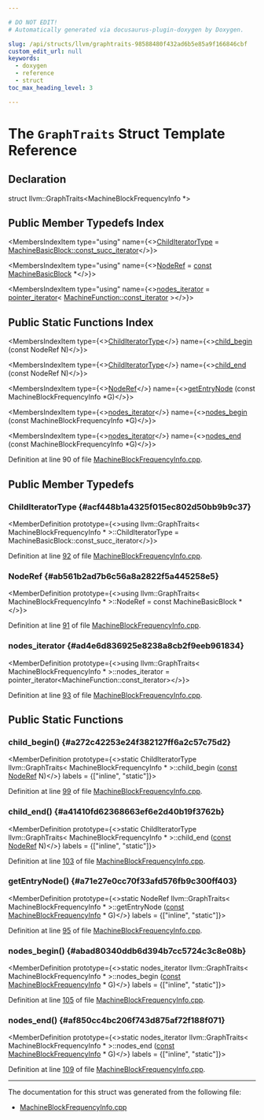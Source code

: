 ```yaml
---

# DO NOT EDIT!
# Automatically generated via docusaurus-plugin-doxygen by Doxygen.

slug: /api/structs/llvm/graphtraits-98588480f432ad6b5e85a9f166846cbf
custom_edit_url: null
keywords:
  - doxygen
  - reference
  - struct
toc_max_heading_level: 3

---
```





# The `GraphTraits` Struct Template Reference

<DoxygenPage pluginConfig={pluginConfig}>



## Declaration

<CodeBlock>struct llvm::GraphTraits&lt;MachineBlockFrequencyInfo &#42;&gt;</CodeBlock>

## Public Member Typedefs Index

<MembersIndex>

<MembersIndexItem
  type="using"
  name={<><a href="#acf448b1a4325f015ec802d50bb9b9c37">ChildIteratorType</a> = <a href="/docs/api/classes/llvm/machinebasicblock/#a3f43e04d827b07cf1d5366554d03f748">MachineBasicBlock::const&#95;succ&#95;iterator</a></>}>
</MembersIndexItem>

<MembersIndexItem
  type="using"
  name={<><a href="#ab561b2ad7b6c56a8a2822f5a445258e5">NodeRef</a> = <a href="/docs/api/files/lib/lib/target/lib/target/aarch64/aarch64promoteconstant-cpp/#a90f8350fecae261c25be85d38b451bff">const</a> <a href="/docs/api/classes/llvm/machinebasicblock">MachineBasicBlock</a> &#42;</>}>
</MembersIndexItem>

<MembersIndexItem
  type="using"
  name={<><a href="#ad4e6d836925e8238a8cb2f9eeb961834">nodes&#95;iterator</a> = <a href="/docs/api/classes/llvm/pointer-iterator">pointer&#95;iterator</a>&lt; <a href="/docs/api/classes/llvm/machinefunction/#af89a78f6f46ba224b331fa0066737526">MachineFunction::const&#95;iterator</a> &gt;</>}>
</MembersIndexItem>

</MembersIndex>

## Public Static Functions Index

<MembersIndex>

<MembersIndexItem
  type={<><a href="#acf448b1a4325f015ec802d50bb9b9c37">ChildIteratorType</a></>}
  name={<><a href="#a272c42253e24f382127ff6a2c57c75d2">child&#95;begin</a> (const NodeRef N)</>}>
</MembersIndexItem>

<MembersIndexItem
  type={<><a href="#acf448b1a4325f015ec802d50bb9b9c37">ChildIteratorType</a></>}
  name={<><a href="#a41410fd62368663ef6e2d40b19f3762b">child&#95;end</a> (const NodeRef N)</>}>
</MembersIndexItem>

<MembersIndexItem
  type={<><a href="#ab561b2ad7b6c56a8a2822f5a445258e5">NodeRef</a></>}
  name={<><a href="#a71e27e0cc70f33afd576fb9c300ff403">getEntryNode</a> (const MachineBlockFrequencyInfo &#42;G)</>}>
</MembersIndexItem>

<MembersIndexItem
  type={<><a href="#ad4e6d836925e8238a8cb2f9eeb961834">nodes&#95;iterator</a></>}
  name={<><a href="#abad80340ddb6d394b7cc5724c3c8e08b">nodes&#95;begin</a> (const MachineBlockFrequencyInfo &#42;G)</>}>
</MembersIndexItem>

<MembersIndexItem
  type={<><a href="#ad4e6d836925e8238a8cb2f9eeb961834">nodes&#95;iterator</a></>}
  name={<><a href="#af850cc4bc206f743d875af72f188f071">nodes&#95;end</a> (const MachineBlockFrequencyInfo &#42;G)</>}>
</MembersIndexItem>

</MembersIndex>


Definition at line 90 of file <a href="/docs/api/files/lib/lib/codegen/machineblockfrequencyinfo-cpp">MachineBlockFrequencyInfo.cpp</a>.

<SectionDefinition>

## Public Member Typedefs

### ChildIteratorType {#acf448b1a4325f015ec802d50bb9b9c37}

<MemberDefinition
  prototype={<>using llvm::GraphTraits&lt; MachineBlockFrequencyInfo &#42; &gt;::ChildIteratorType =  MachineBasicBlock::const&#95;succ&#95;iterator</>}>

Definition at line <a href="/docs/api/files/lib/lib/codegen/machineblockfrequencyinfo-cpp/#l00092">92</a> of file <a href="/docs/api/files/lib/lib/codegen/machineblockfrequencyinfo-cpp">MachineBlockFrequencyInfo.cpp</a>.
</MemberDefinition>

### NodeRef {#ab561b2ad7b6c56a8a2822f5a445258e5}

<MemberDefinition
  prototype={<>using llvm::GraphTraits&lt; MachineBlockFrequencyInfo &#42; &gt;::NodeRef =  const MachineBasicBlock &#42;</>}>

Definition at line <a href="/docs/api/files/lib/lib/codegen/machineblockfrequencyinfo-cpp/#l00091">91</a> of file <a href="/docs/api/files/lib/lib/codegen/machineblockfrequencyinfo-cpp">MachineBlockFrequencyInfo.cpp</a>.
</MemberDefinition>

### nodes&#95;iterator {#ad4e6d836925e8238a8cb2f9eeb961834}

<MemberDefinition
  prototype={<>using llvm::GraphTraits&lt; MachineBlockFrequencyInfo &#42; &gt;::nodes&#95;iterator =  pointer&#95;iterator&lt;MachineFunction::const&#95;iterator&gt;</>}>

Definition at line <a href="/docs/api/files/lib/lib/codegen/machineblockfrequencyinfo-cpp/#l00093">93</a> of file <a href="/docs/api/files/lib/lib/codegen/machineblockfrequencyinfo-cpp">MachineBlockFrequencyInfo.cpp</a>.
</MemberDefinition>

</SectionDefinition>

<SectionDefinition>

## Public Static Functions

### child&#95;begin() {#a272c42253e24f382127ff6a2c57c75d2}

<MemberDefinition
  prototype={<>static ChildIteratorType llvm::GraphTraits&lt; MachineBlockFrequencyInfo &#42; &gt;::child&#95;begin (<a href="/docs/api/files/lib/lib/target/lib/target/aarch64/aarch64promoteconstant-cpp/#a90f8350fecae261c25be85d38b451bff">const</a> <a href="#ab561b2ad7b6c56a8a2822f5a445258e5">NodeRef</a> N)</>}
  labels = {["inline", "static"]}>

Definition at line <a href="/docs/api/files/lib/lib/codegen/machineblockfrequencyinfo-cpp/#l00099">99</a> of file <a href="/docs/api/files/lib/lib/codegen/machineblockfrequencyinfo-cpp">MachineBlockFrequencyInfo.cpp</a>.
</MemberDefinition>

### child&#95;end() {#a41410fd62368663ef6e2d40b19f3762b}

<MemberDefinition
  prototype={<>static ChildIteratorType llvm::GraphTraits&lt; MachineBlockFrequencyInfo &#42; &gt;::child&#95;end (<a href="/docs/api/files/lib/lib/target/lib/target/aarch64/aarch64promoteconstant-cpp/#a90f8350fecae261c25be85d38b451bff">const</a> <a href="#ab561b2ad7b6c56a8a2822f5a445258e5">NodeRef</a> N)</>}
  labels = {["inline", "static"]}>

Definition at line <a href="/docs/api/files/lib/lib/codegen/machineblockfrequencyinfo-cpp/#l00103">103</a> of file <a href="/docs/api/files/lib/lib/codegen/machineblockfrequencyinfo-cpp">MachineBlockFrequencyInfo.cpp</a>.
</MemberDefinition>

### getEntryNode() {#a71e27e0cc70f33afd576fb9c300ff403}

<MemberDefinition
  prototype={<>static NodeRef llvm::GraphTraits&lt; MachineBlockFrequencyInfo &#42; &gt;::getEntryNode (<a href="/docs/api/files/lib/lib/target/lib/target/aarch64/aarch64promoteconstant-cpp/#a90f8350fecae261c25be85d38b451bff">const</a> <a href="/docs/api/classes/llvm/machineblockfrequencyinfo">MachineBlockFrequencyInfo</a> &#42; G)</>}
  labels = {["inline", "static"]}>

Definition at line <a href="/docs/api/files/lib/lib/codegen/machineblockfrequencyinfo-cpp/#l00095">95</a> of file <a href="/docs/api/files/lib/lib/codegen/machineblockfrequencyinfo-cpp">MachineBlockFrequencyInfo.cpp</a>.
</MemberDefinition>

### nodes&#95;begin() {#abad80340ddb6d394b7cc5724c3c8e08b}

<MemberDefinition
  prototype={<>static nodes&#95;iterator llvm::GraphTraits&lt; MachineBlockFrequencyInfo &#42; &gt;::nodes&#95;begin (<a href="/docs/api/files/lib/lib/target/lib/target/aarch64/aarch64promoteconstant-cpp/#a90f8350fecae261c25be85d38b451bff">const</a> <a href="/docs/api/classes/llvm/machineblockfrequencyinfo">MachineBlockFrequencyInfo</a> &#42; G)</>}
  labels = {["inline", "static"]}>

Definition at line <a href="/docs/api/files/lib/lib/codegen/machineblockfrequencyinfo-cpp/#l00105">105</a> of file <a href="/docs/api/files/lib/lib/codegen/machineblockfrequencyinfo-cpp">MachineBlockFrequencyInfo.cpp</a>.
</MemberDefinition>

### nodes&#95;end() {#af850cc4bc206f743d875af72f188f071}

<MemberDefinition
  prototype={<>static nodes&#95;iterator llvm::GraphTraits&lt; MachineBlockFrequencyInfo &#42; &gt;::nodes&#95;end (<a href="/docs/api/files/lib/lib/target/lib/target/aarch64/aarch64promoteconstant-cpp/#a90f8350fecae261c25be85d38b451bff">const</a> <a href="/docs/api/classes/llvm/machineblockfrequencyinfo">MachineBlockFrequencyInfo</a> &#42; G)</>}
  labels = {["inline", "static"]}>

Definition at line <a href="/docs/api/files/lib/lib/codegen/machineblockfrequencyinfo-cpp/#l00109">109</a> of file <a href="/docs/api/files/lib/lib/codegen/machineblockfrequencyinfo-cpp">MachineBlockFrequencyInfo.cpp</a>.
</MemberDefinition>

</SectionDefinition>

<hr/>

The documentation for this struct was generated from the following file:

<ul>
<li><a href="/docs/api/files/lib/lib/codegen/machineblockfrequencyinfo-cpp">MachineBlockFrequencyInfo.cpp</a></li>
</ul>

</DoxygenPage>
